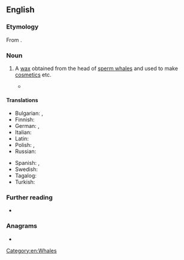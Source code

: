 ==English==

===Etymology===
From {{af|en|sperma|t1=sperm|cētī|t2=of the whale|lang1=la|lang2=la}}.

===Noun===
{{en-noun|-}}

# {{senseid|en|Q369682}} A [[wax]] obtained from the head of [[sperm whale]]s and used to make [[cosmetics]] etc.
#* {{RQ:Melville Moby-Dick|chapter=77|passage=Moreover, as that of Heidelburgh was always replenished with the most excellent of the wines of the Rhenish valleys, so the tun of the whale contains by far the most precious of all his oily vintages; namely, the highly-prized '''spermaceti''', in its absolutely pure, limpid, and odoriferous state.}}

====Translations====
{{trans-top|wax obtained from the head of sperm whale}}
* Bulgarian: {{t|bg|спермацет|m}}, {{t|bg|китова мас|f}}
* Finnish: {{t|fi|spermaseetti}}
* German: {{t|de|Walrat|m|n}}, {{t|de|Spermazet|n}}
* Italian: {{t+|it|spermaceti|m}}
* Latin: {{t|la|caetaceum|n}}
* Polish: {{t+|pl|spermacet|m}}, {{t+|pl|olbrot|m}}
* Russian: {{t+|ru|спермаце́т|m}}
{{trans-mid}}
* Spanish: {{t|es|esperma de ballena|f}}, {{t|es|espermaceti|m}}
* Swedish: {{t|sv|valrav|c}}
* Tagalog: {{t|tl|esperma}}
* Turkish: {{t+|tr|ispermeçet}}
{{trans-bottom}}

===Further reading===
* {{pedia}}

===Anagrams===
* {{anagrams|en|a=aceeimprst|imprecates}}

[[Category:en:Whales]]